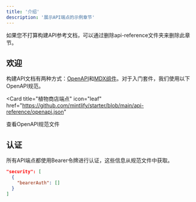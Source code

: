 ```yaml
---
title: '介绍'
description: '展示API端点的示例章节'
---
```


<Note>
  如果您不打算构建API参考文档，可以通过删除api-reference文件夹来删除此章节。
</Note>

## 欢迎

构建API文档有两种方式：[OpenAPI](https://mintlify.com/docs/api-playground/openapi/setup)和[MDX组件](https://mintlify.com/docs/api-playground/mdx/configuration)。对于入门套件，我们使用以下OpenAPI规范。

<Card
  title="植物商店端点"
  icon="leaf"
  href="https://github.com/mintlify/starter/blob/main/api-reference/openapi.json"
>
  查看OpenAPI规范文件
</Card>

## 认证

所有API端点都使用Bearer令牌进行认证，这些信息从规范文件中获取。

```json
"security": [
  {
    "bearerAuth": []
  }
]
```